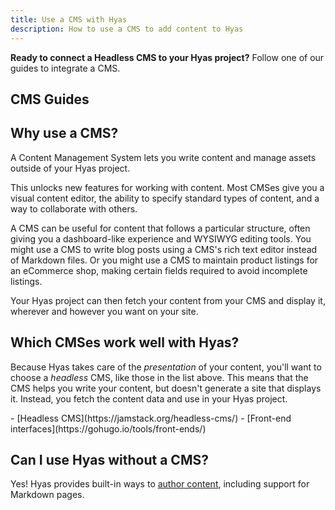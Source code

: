 ```yaml
---
title: Use a CMS with Hyas
description: How to use a CMS to add content to Hyas
---
```


**Ready to connect a Headless CMS to your Hyas project?** Follow one of our guides to integrate a CMS.

## CMS Guides

<CMSGuidesNav />

## Why use a CMS?

A Content Management System lets you write content and manage assets outside of your Hyas project.

This unlocks new features for working with content. Most CMSes give you a visual content editor, the ability to specify standard types of content, and a way to collaborate with others. 

A CMS can be useful for content that follows a particular structure, often giving you a dashboard-like experience and WYSIWYG editing tools. You might use a CMS to write blog posts using a CMS's rich text editor instead of Markdown files. Or you might use a CMS to maintain product listings for an eCommerce shop, making certain fields required to avoid incomplete listings. 

Your Hyas project can then fetch your content from your CMS and display it, wherever and however you want on your site.

## Which CMSes work well with Hyas?

Because Hyas takes care of the *presentation* of your content, you'll want to choose a *headless* CMS, like those in the list above. This means that the CMS helps you write your content, but doesn't generate a site that displays it. Instead, you fetch the content data and use in your Hyas project. 

<List emoji="books">
- [Headless CMS](https://jamstack.org/headless-cms/)
- [Front-end interfaces](https://gohugo.io/tools/front-ends/)
</List>

## Can I use Hyas without a CMS?

Yes! Hyas provides built-in ways to [author content](/guides/content/), including support for Markdown pages.

